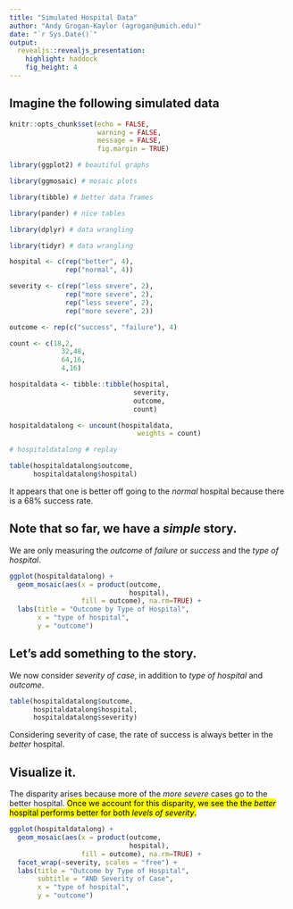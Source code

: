 ```yaml
---
title: "Simulated Hospital Data"
author: "Andy Grogan-Kaylor (agrogan@umich.edu)"
date: "`r Sys.Date()`"
output: 
  revealjs::revealjs_presentation:
    highlight: haddock
    fig_height: 4
---
```


## Imagine the following simulated data

```r

knitr::opts_chunk$set(echo = FALSE,
                      warning = FALSE,
                      message = FALSE,
                      fig.margin = TRUE)

```

```r

library(ggplot2) # beautiful graphs

library(ggmosaic) # mosaic plots

library(tibble) # better data frames

library(pander) # nice tables

library(dplyr) # data wrangling

library(tidyr) # data wrangling

```

```r

hospital <- c(rep("better", 4),
              rep("normal", 4))

severity <- c(rep("less severe", 2),
              rep("more severe", 2),
              rep("less severe", 2),
              rep("more severe", 2))

outcome <- rep(c("success", "failure"), 4)

count <- c(18,2,
             32,48,
             64,16,
             4,16)

hospitaldata <- tibble::tibble(hospital, 
                               severity, 
                               outcome, 
                               count)

hospitaldatalong <- uncount(hospitaldata,
                                weights = count)

# hospitaldatalong # replay

```

```r

table(hospitaldatalong$outcome, 
      hospitaldatalong$hospital)

```

It appears that one is better off going to the *normal* hospital because there is a 68% success rate.

## Note that so far, we have a *simple* story.

We are only measuring the *outcome* of *failure* or *success* and the *type of hospital*.

```r

ggplot(hospitaldatalong) + 
  geom_mosaic(aes(x = product(outcome,
                              hospital), 
                  fill = outcome), na.rm=TRUE) +
  labs(title = "Outcome by Type of Hospital",
       x = "type of hospital",
       y = "outcome")

```

## Let's add something to the story.

We now consider *severity of case*, in addition to *type of hospital* and *outcome*.

```r

table(hospitaldatalong$outcome, 
      hospitaldatalong$hospital, 
      hospitaldatalong$severity)

```

Considering severity of case, the rate of success is always better in the *better* hospital.

## Visualize it.

The disparity arises because more of the *more severe* cases go to the better hospital. <mark>Once we account for this disparity, we see the the *better* hospital performs better for both *levels of severity*.</mark>

```r

ggplot(hospitaldatalong) + 
  geom_mosaic(aes(x = product(outcome,
                              hospital), 
                  fill = outcome), na.rm=TRUE) +
  facet_wrap(~severity, scales = "free") +
  labs(title = "Outcome by Type of Hospital",
       subtitle = "AND Severity of Case",
       x = "type of hospital",
       y = "outcome")

```



